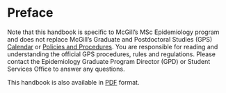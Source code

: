 # Preface {.unnumbered}

Note that this handbook is specific to McGill's MSc Epidemiology program and does not replace McGill's Graduate and Postdoctoral Studies (GPS) [Calendar](https://www.mcgill.ca/students/courses/calendars/) or [Policies and Procedures](https://www.mcgill.ca/gps/students/policies-and-guidelines). You are responsible for reading and understanding the official GPS procedures, rules and regulations. Please contact the Epidemiology Graduate Program Director (GPD) or Student Services Office to answer any questions.  

This handbook is also available in [PDF](https://samharper.org/msc-handbook/msc-handbook.pdf) format. 
